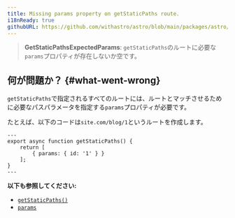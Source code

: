 ```yaml
---
title: Missing params property on getStaticPaths route.
i18nReady: true
githubURL: https://github.com/withastro/astro/blob/main/packages/astro/src/core/errors/errors-data.ts
---
```


> **GetStaticPathsExpectedParams**: `getStaticPaths`のルートに必要な`params`プロパティが存在しないか空です。

## 何が問題か？ \{#what-went-wrong\}

`getStaticPaths`で指定されるすべてのルートには、ルートとマッチさせるために必要なパスパラメータを指定する`params`プロパティが必要です。

たとえば、以下のコードは`site.com/blog/1`というルートを作成します。

```astro title="pages/blog/[id].astro"
---
export async function getStaticPaths() {
	return [
		{ params: { id: '1' } }
	];
}
---
```


**以下も参照してください:**
-  [`getStaticPaths()`](/ja/reference/api-reference/#getstaticpaths)
-  [`params`](/ja/reference/api-reference/#params)


